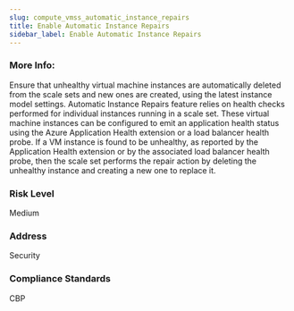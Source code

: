 ```yaml
---
slug: compute_vmss_automatic_instance_repairs
title: Enable Automatic Instance Repairs
sidebar_label: Enable Automatic Instance Repairs
---
```


### More Info:

Ensure that unhealthy virtual machine instances are automatically deleted from the scale sets and new ones are created, using the latest instance model settings. Automatic Instance Repairs feature relies on health checks performed for individual instances running in a scale set. These virtual machine instances can be configured to emit an application health status using the Azure Application Health extension or a load balancer health probe. If a VM instance is found to be unhealthy, as reported by the Application Health extension or by the associated load balancer health probe, then the scale set performs the repair action by deleting the unhealthy instance and creating a new one to replace it.

### Risk Level

Medium

### Address

Security

### Compliance Standards

CBP

